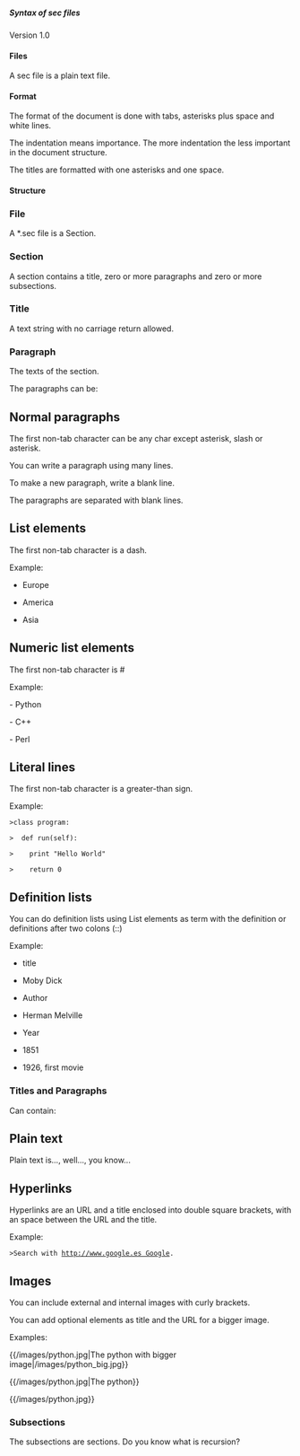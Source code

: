 ===== Syntax of sec files =====
Version 1.0


==== Files ====
A sec file is a plain text file.


==== Format ====
The format of the document is done with tabs, asterisks plus space and
white lines.


The indentation means importance. The more indentation the less 
important in the document structure.


The titles are formatted with one asterisks and one space.


==== Structure ====
=== File ===
A *.sec file is a Section.


=== Section ===
A section contains a title, zero or more paragraphs and zero or 
more subsections.


=== Title ===
A text string with no carriage return allowed.


=== Paragraph ===
The texts of the section.


The paragraphs can be:


== Normal paragraphs ==
The first non-tab character can be any char except 
asterisk, slash or asterisk.


You can write a paragraph using many lines. 


To make a new paragraph, write a blank line.


The paragraphs are separated with blank lines.


== List elements ==
The first non-tab character is a dash.


Example:


*  Europe

*  America

*  Asia

== Numeric list elements ==
The first non-tab character is #


Example:


- Python

- C++

- Perl

== Literal lines ==
The first non-tab character is a greater-than sign.


Example:


 >class program:

 >  def run(self):

 >    print "Hello World"

 >    return 0

== Definition lists ==
You can do definition lists using List elements as term with the definition or definitions after two colons (::)


Example:


*  title

*  Moby Dick

*  Author

*  Herman Melville

*  Year

*  1851

*  1926, first movie

=== Titles and Paragraphs  ===
Can contain:


== Plain text ==
Plain text is..., well..., you know...


== Hyperlinks ==
Hyperlinks are an URL and a title enclosed into double square
brackets, with an space between the URL and the title.


Example:


 >Search with [[http://www.google.es Google]].

== Images ==
You can include external and internal images with curly brackets.	


You can add optional elements as title and the URL for a bigger image.


Examples:


{{http://sectxtweb.appspot.com/images/python.jpg|The python|http://sectxtweb.appspot.com/images/python_big.jpg}}


{{/images/python.jpg|The python with bigger image|/images/python_big.jpg}}


{{/images/python.jpg|The python}}


{{/images/python.jpg}}


=== Subsections ===
The subsections are sections. Do you know what is recursion?



